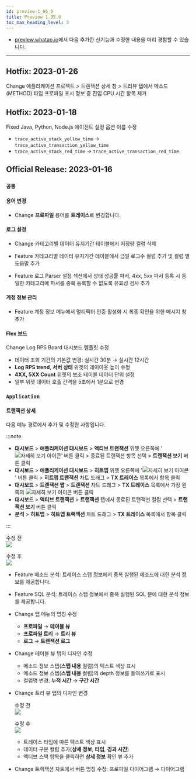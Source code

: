 ```yaml
---
id: preview-1_95_0
title: Preview 1.95.0
toc_max_heading_level: 3
---
```


<head>
<meta name="robots" content="noindex, nofollow"/>
</head>


* [preview.whatap.io](https://preview.whatap.io)에서 다음 추가한 신기능과 수정한 내용을 미리 경험할 수 있습니다. 

---

## Hotfix: 2023-01-26

<Status>Change</Status> 애플리케이션 프로젝트 > 트랜잭션 상세 창 > <UI>트리뷰</UI> 탭에서 메소드(METHOD) 타입 프로파일 표시 정보 중 <UI>진입 CPU 시간</UI> 항목 제거


## Hotfix: 2023-01-18

<Status>Fixed</Status> Java, Python, Node.js 에이전트 설정 옵션 이름 수정

* `trace_active_stack_yellow_time` → `trace_active_transaction_yellow_time`
* `trace_active_stack_red_time` → `trace_active_transaction_red_time`


## Official Release: 2023-01-16

### `공통`

#### 용어 변경

* <Status>Change</Status> <b>프로파일</b> 용어를 <b>트레이스</b>로 변경합니다.

#### 로그 설정

* <Status>Change</Status> <UI>카테고리별 데이터 유지기간</UI> 테이블에서 저장량 컬럼 삭제

* <Status>Feature</Status> <UI>카테고리별 데이터 유지기간</UI> 테이블에서 <UI>금일 로그수</UI> 컬럼 추가 및 컬럼 별 도움말 추가

* <Status>Feature</Status> <UI>로그 Parser 설정</UI> 섹션에서 상태 성공률 파서, 4xx, 5xx 파서 등록 시 동일한 카테고리에 파서를 중복 등록할 수 없도록 유효성 검사 추가

#### 계정 정보 관리

* <Status>Feature</Status> <UI>계정 정보</UI> 메뉴에서 멀티팩터 인증 활성화 시 최종 확인을 위한 메시지 창 추가

#### Flex 보드

<Status>Change</Status> <UI>Log RPS Board</UI> 대시보드 템플릿 수정

- 데이터 조회 기간의 기본값 변경: 실시간 30분 → 실시간 12시간
- **Log RPS trend**, **서버 상태** 위젯의 레이아웃 높이 수정
- **4XX, 5XX Count** 위젯의 보조 테이블 데이터 단위 설정
- 일부 위젯 데이터 호출 간격을 5초에서 1분으로 변경


### `Application`

#### 트랜잭션 상세

다음 메뉴 경로에서 추가 및 수정한 사항입니다.

:::note

* **대시보드** > **애플리케이션 대시보드** > **액티브 트랜잭션** 위젯 오른쪽에 '![자세히 보기 아이콘](/img/right-arrow.svg)' 버튼 클릭 > 종료된 트랜잭션 항목 선택 > **트랜잭션 보기** 버튼 클릭
* **대시보드** > **애플리케이션 대시보드** > **히트맵** 위젯 오른쪽에 '![자세히 보기 아이콘](/img/right-arrow.svg)' 버튼 클릭 > **히트맵 트랜잭션** 차트 드래그 > **TX 트레이스** 목록에서 항목 클릭
* **대시보드** > **트랜잭션 맵** > **트랜잭션** 차트 드래그 > **TX 트레이스** 목록에서 가장 왼쪽의 ![자세히 보기 아이콘](/img/ico-detail-view.svg) 버튼 클릭
* **대시보드** > **액티브 트랜잭션** > **트랜잭션** 탭에서 종료된 트랜잭션 컬럼 선택 > **트랜잭션 보기** 버튼 클릭
* **분석** > **히트맵** > **히트맵 트랙잭션** 차트 드래그 > **TX 트레이스** 목록에서 항목 클릭

:::

수정 전<br/>
![](/img/release/apm-transaction-list-before.png)

수정 후<br/>
![](/img/release/apm-transaction-list-after.png)

* <Status>Feature</Status> <UI>메소드 분석</UI>: 트레이스 스탭 정보에서 중복 실행된 메소드에 대한 분석 정보를 제공합니다.

* <Status>Feature</Status> <UI>SQL 분석</UI>: 트레이스 스탭 정보에서 중복 실행된 SQL 문에 대한 분석 정보를 제공합니다.

* <Status>Change</Status> 탭 메뉴의 명칭 수정

  * **프로파일** → **테이블 뷰**
  * **프로파일 트리** → **트리 뷰**
  * **로그** → **트랜잭션 로그**

* <Status>Change</Status> <UI>테이블 뷰</UI> 탭의 디자인 수정

  * 메소드 정보 스텝(**스탭 내용** 컬럼)의 텍스트 색상 표시
  * 메소드 정보 스텝(**스탭 내용** 컬럼)의 depth 정보를 들여쓰기로 표시
  * 컬럼명 변경: **누적 시간** → **구간 시간**

* <Status>Change</Status> <UI>트리 뷰</UI> 탭의 디자인 변경

  수정 전<br/>
  ![](/img/release/transaction-profile-trace-before.png)

  수정 후<br/>
  ![](/img/release/transaction-profile-trace-after.png)

  * 트레이스 타입에 따른 텍스트 색상 표시
  * 데이터 구분 컬럼 추가(**상세 정보**, **타입**, **경과 시간**)
  * 액티브 스택 항목을 클릭하면 **상세 정보** 확인 뷰 추가

* <Status>Change</Status> 트랙잭션 차트에서 버튼 명칭 수정: <UI>프로파일 다이어그램</UI> → <UI>다이어그램</UI>